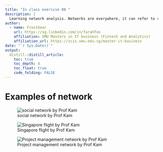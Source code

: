```yaml
---
title: "In class exericse 08 "
description: |
  Learning network analysis. Networks are everywhere, it can refer to road maps, urban planning of bus nodes, inter and intra zonal transports, shipping routes, air flight routes, sewerage and water lines, social network
author:
  - name: Frostbear 
    url: https://sg.linkedin.com/in/farahfoo
    affiliation: SMU Masters in IT business (Fintech and Analytics)
    affiliation_url: https://scis.smu.edu.sg/master-it-business
date: "`r Sys.Date()`"
output: 
  distill::distill_article:
    toc: true
    toc_depth: 4
    toc_float: true
    code_folding: FALSE
---
```


# Examples of network

![social network by Prof Kam](C:/farahfoo/VA/Pictures/social network.PNG)

![Singapore flight by Prof Kam](C:/farahfoo/VA/Pictures/singapore flight network.PNG)

![Project management network by Prof Kam](C:/farahfoo/VA/Pictures/project management network.PNG)

